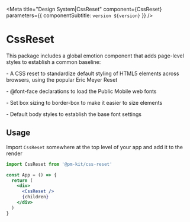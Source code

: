 
<Meta title="Design System|CssReset" component={CssReset} parameters={{ componentSubtitle: `version ${version}` }} />

# CssReset

This package includes a global emotion component that adds page-level styles to establish a common baseline:

\- A CSS reset to standardize default styling of HTML5 elements across browsers, using the popular Eric Meyer Reset

\- @font-face declarations to load the Public Mobile web fonts

\- Set box sizing to border-box to make it easier to size elements

\- Default body styles to establish the base font settings

## Usage

Import `CssReset` somewhere at the top level of your app and add it to the render

```jsx
import CssReset from '@pm-kit/css-reset'

const App = () => {
  return (
    <div>
      <CssReset />
      {children}
    </div>
  )
}
```

